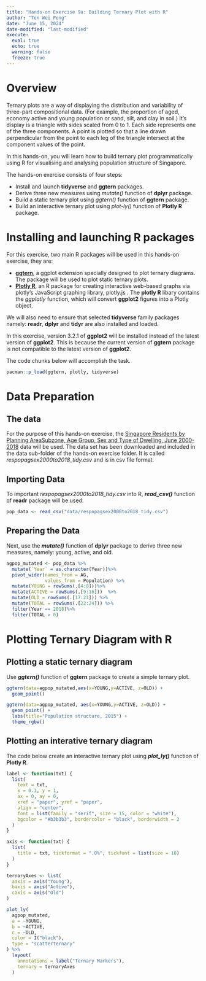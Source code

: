 ```yaml
---
title: "Hands-on Exercise 9a: Building Ternary Plot with R"
author: "Ten Wei Peng"
date: "June 15, 2024"
date-modified: "last-modified"
execute: 
  eval: true
  echo: true
  warning: false
  freeze: true
---
```


# Overview

Ternary plots are a way of displaying the distribution and variability of three-part compositional data. (For example, the proportion of aged, economy active and young population or sand, silt, and clay in soil.) It's display is a triangle with sides scaled from 0 to 1. Each side represents one of the three components. A point is plotted so that a line drawn perpendicular from the point to each leg of the triangle intersect at the component values of the point.

In this hands-on, you will learn how to build ternary plot programmatically using R for visualising and analysing population structure of Singapore.

The hands-on exercise consists of four steps:

-   Install and launch **tidyverse** and **ggtern** packages.
-   Derive three new measures using *mutate()* function of **dplyr** package.
-   Build a static ternary plot using *ggtern()* function of **ggtern** package.
-   Build an interactive ternary plot using *plot-ly()* function of **Plotly R** package.

# Installing and launching R packages

For this exercise, two main R packages will be used in this hands-on exercise, they are:

-   [**ggtern**](http://www.ggtern.com/), a ggplot extension specially designed to plot ternary diagrams. The package will be used to plot static ternary plots.
-   [**Plotly R**](https://plot.ly/r/), an R package for creating interactive web-based graphs via plotly's JavaScript graphing library, plotly.js . The **plotly R** libary contains the *ggplotly* function, which will convert **ggplot2** figures into a Plotly object.

We will also need to ensure that selected **tidyverse** family packages namely: **readr**, **dplyr** and **tidyr** are also installed and loaded.

In this exercise, version 3.2.1 of **ggplot2** will be installed instead of the latest version of **ggplot2**. This is because the current version of **ggtern** package is not compatible to the latest version of **ggplot2**.

The code chunks below will accomplish the task.

```r
pacman::p_load(ggtern, plotly, tidyverse)
```

# Data Preparation

## The data

For the purpose of this hands-on exercise, the [Singapore Residents by Planning AreaSubzone, Age Group, Sex and Type of Dwelling, June 2000-2018](https://www.singstat.gov.sg/find-data/search-by-theme/population/geographic-distribution/latest-data) data will be used. The data set has been downloaded and included in the data sub-folder of the hands-on exercise folder. It is called *respopagsex2000to2018_tidy.csv* and is in csv file format.

## Importing Data

To important *respopagsex2000to2018_tidy.csv* into R, ***read_csv()*** function of **readr** package will be used.

```r
pop_data <- read_csv("data/respopagsex2000to2018_tidy.csv") 
```

## Preparing the Data

Next, use the ***mutate()*** function of **dplyr** package to derive three new measures, namely: young, active, and old.

```r
agpop_mutated <- pop_data %>%
  mutate(`Year` = as.character(Year))%>%
  pivot_wider(names_from = AG, 
              values_from = Population) %>%
  mutate(YOUNG = rowSums(.[4:8]))%>%
  mutate(ACTIVE = rowSums(.[9:16]))  %>%
  mutate(OLD = rowSums(.[17:21])) %>%
  mutate(TOTAL = rowSums(.[22:24])) %>%
  filter(Year == 2018)%>%
  filter(TOTAL > 0)
```

# Plotting Ternary Diagram with R

## Plotting a static ternary diagram

Use ***ggtern()*** function of **ggtern** package to create a simple ternary plot.

```r
ggtern(data=agpop_mutated,aes(x=YOUNG,y=ACTIVE, z=OLD)) +
  geom_point()
```

```r
ggtern(data=agpop_mutated, aes(x=YOUNG,y=ACTIVE, z=OLD)) +
  geom_point() +
  labs(title="Population structure, 2015") +
  theme_rgbw()
```

## Plotting an interative ternary diagram

The code below create an interactive ternary plot using ***plot_ly()*** function of **Plotly R**.

```r
label <- function(txt) {
  list(
    text = txt, 
    x = 0.1, y = 1,
    ax = 0, ay = 0,
    xref = "paper", yref = "paper", 
    align = "center",
    font = list(family = "serif", size = 15, color = "white"),
    bgcolor = "#b3b3b3", bordercolor = "black", borderwidth = 2
  )
}

axis <- function(txt) {
  list(
    title = txt, tickformat = ".0%", tickfont = list(size = 10)
  )
}

ternaryAxes <- list(
  aaxis = axis("Young"), 
  baxis = axis("Active"), 
  caxis = axis("Old")
)

plot_ly(
  agpop_mutated, 
  a = ~YOUNG, 
  b = ~ACTIVE, 
  c = ~OLD, 
  color = I("black"), 
  type = "scatterternary"
) %>%
  layout(
    annotations = label("Ternary Markers"), 
    ternary = ternaryAxes
  )

```
